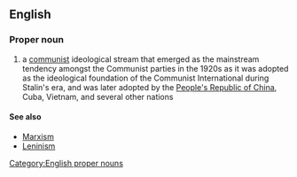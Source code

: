==English==
===Proper noun===
#a [[communist]] ideological stream that emerged as the mainstream tendency amongst the Communist parties in the 1920s as it was adopted as the ideological foundation of the Communist International during Stalin's era, and was later adopted by the [[People's Republic of China]], Cuba, Vietnam, and several other nations
====See also====
*[[Marxism]]
*[[Leninism]]

[[Category:English proper nouns]]